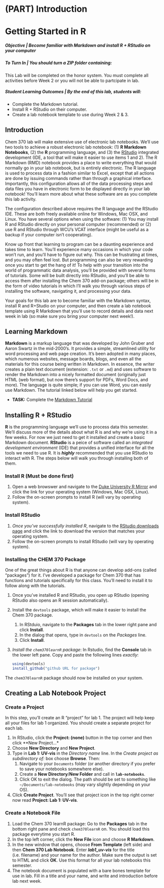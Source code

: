 # (PART) Introduction {-}

# Getting Started in R

##### **Objective** | Become familiar with Markdown and install R + RStudio on your computer {-}

##### **To Turn In** | You should turn a ZIP folder containing:  {-}

This Lab will be completed on the honor system.  You must complete all activities before Week 2 or you will not be able to partcipate in lab.

##### **Student Learning Outcomes** | *By the end of this lab, students will:*   {-}

  - Complete the Markdown tutorial.  
  - Install R + RStudio on their computer.
  - Create a lab notebook template to use during Week 2 & 3.

## Introduction {#r-intro -}

Chem 370 lab will make extensive use of electronic lab notebooks.  We'll use two tools to achieve a robust electronic lab notebook: (1) **R Markdown Notebooks**, (2) the **R** programming language, and (3) the [RStudio](https://www.google.com/url?sa=t&rct=j&q=&esrc=s&source=web&cd=&cad=rja&uact=8&ved=2ahUKEwictpuN2IvqAhVtl3IEHUhSCUUQFjAAegQIAhAC&url=https%3A%2F%2Frstudio.com%2F&usg=AOvVaw2mM_qCjo878d2q5bcC0XUS) integrated development (IDE, a tool that will make it easier to use items 1 and 2).  The R Markdown (RMD) notebook provides a place to write everything that would normally go in your lab notebook, but is entirely electronic.  The R language is used to process data in a fashion similar to Excel, except that all actions are done by issuing commands rather than through a graphical interface.  Importantly, this configuration allows all of the data processing steps and data files you have in electronic form to be displayed directly in your lab notebook!  You'll learn more about what these software are as you complete this lab activity.

The configuration described above requires the R language and the RStudio IDE.  These are both freely available online for Windows, Mac OSX, and Linux.  You have several options when using the software: (1) You may install R and RStudio directly on your personal computer (recommended) or (2) use R and RStudio through WCU’s VCAT interface (might be useful as a backup if your computer isn't cooperating). 

Know up front that learning to program can be a daunting experience and takes time to learn.  You'll experience many occasions in which your code won't run, and you'll have to figure out why.  This can be frustrating at times, and you may often feel lost.  But programming can also be very rewarding once you start to get the hang of it!  To help with your transition into the world of programmatic data analysis, you'll be provided with several forms of tutorials.  Some will be built directly into RStudio, and you'll be able to access them after installing the Chem 370 add-on package; others will be in the form of video tutorials in which I'll walk you through various steps of installing the software, navigating it, and processing your data.

Your goals for this lab are to become familiar with the Markdown syntax, install R and R+Studio on your computer, and then create a lab notebook template using R Markdown that you'll use to record details and data next week in lab (so make sure you bring your computer next week!).

## Learning Markdown {#learning-markdown -}

**Markdown** is a markup language that was developed by John Gruber and Aaron Swartz in the mid-2000's.  It provides a simple, streamlined utility for word processing and web page creation.  It's been adopted in many places, which numerous websites, message boards, blogs, and even all the materials for this course being written in Markdown.  In essence, the writer creates a plain text document (extension: `.txt` or `.md`) and uses software to render the Markdown into a nicely formatted document (originally just HTML (web format), but now there's support for PDFs, Word Docs, and more).  The language is quite simple; if you can use Word, you can easily use Markdown.  The tutorial linked below will help you get started.

- **TASK:** Complete the [Markdown Tutorial](https://www.markdowntutorial.com/)

## Installing R + RStudio {#install-r -}

**R** is the programming language we'll use to process data this semester.  We'll discuss more of the details about what R is and why we're using it in a few weeks.  For now we just need to get it installed and create a basic Markdown document.  **RStudio** is a peice of software called an *integrated development environment* (IDE) that provides a unified interface for all the tools we need to use R.  It is ***highly*** recommended that you use RStudio to interact with R.  The steps below will walk you through installing both of them.

### Install R (Must be done first) {-}

1. Open a web browswer and navigate to the [Duke University R Mirror](http://archive.linux.duke.edu/cran/) and click the link for your operating system (Windows, Mac OSX, Linux).  
2. Follow the on-screen prompts to install R (will vary by operating system).

### Install RStudio {-}

1. *Once you've successfully installed R*, navigate to the [RStudio downloads page](https://rstudio.com/products/rstudio/download/#download) and click the link to download the version that matches your operating system.  
2. Follow the on-screen prompts to install RStudio (will vary by operating system).

### Installing the CHEM 370 Package {#installing-c370-package -}

One of the great things about R is that anyone can develop add-ons (called "packages") for it.  I've developed a package for Chem 370 that has functions and tutorials specifically for this class.  You'll need to install it to follow along with the tutorials.

1. Once you've installed R and RStudio, you open up RStudio (opening RStudio also opens an R session automatically).  
1. Install the `devtools` package, which will make it easier to install the Chem 370 package.
    1. In RStduio, navigate to the **Packages** tab in the lower right pane and click **Install**.
    1. In the dialog that opens, type in `devtools` on the *Packages* line.
    1. Click **Install**.
1. *Install the `chem370learnR` package*: In Rstudio, find the **Console** tab in the lower left pane.  Copy and paste the following lines *exactly*:
      
      ```r
      using(devtools)
      install_github("github URL for package")
      ```
      
The `chem370learnR` package should now be installed on your system.

## Creating a Lab Notebook Project {#create-lab-notebook -}

### Create a Project {-}

In this step, you'll create an R "project" for lab 1.  The project will help keep all your files for lab 1 organized.  You should create a separate project for each lab.

1. In RStudio, click the **Project: (none)** button in the top corner and then click **New Project...*
1. Choose **New Directory** and **New Project**.
1. Type in **Lab 1: UV-vis** in the *Directory name* line.  In the *Create project as subdirectory of:* box choose **Browse**.  Then:
    1. Navigate to your `Documents` folder (or another directory if you prefer to save your notebooks somewhere else).
    1. Create a **New Directory**/**New Folder** and call in **`lab-notebooks`**.
    1. Click OK to exit the dialog.  The path should be set to something like `~/Documents/lab-notebooks` (may vary slightly depending on your OS).
1. Click **Create Project**.  You'll see that project icon in the top right corner now read **Project: Lab 1: UV-vis**.

### Create a Notebook File {-}

1. Load the Chem 370 learnR package: Go to the **Packages** tab in the bottom right pane and check `chem370learnR` on.  You should load this package everytime you start R.
1. In the top left corner, click the **New File** icon and choose **R Markdown**.
1. In the new window that opens, choose **From Template** (left side) and then **Chem 370 Lab Notebook**. Enter ***lab1_uv-vis*** for the title (i.e. filename) and your name for the author.  Make sure the output is set to HTML and click **OK**.  Use this format for all your lab notebooks this semester.
1. The notebook document is populated with a bare bones template for use in lab.  Fill in a title and your name, and write and introduction before lab next week.
